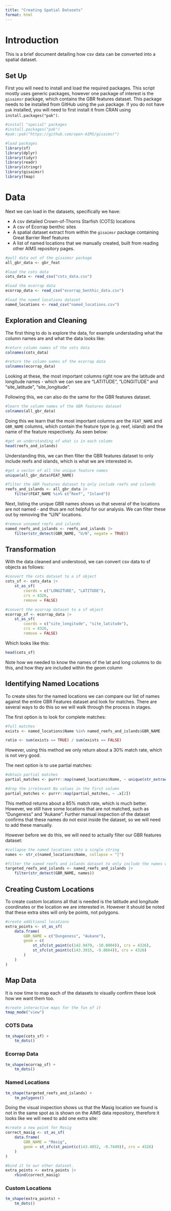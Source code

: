 ```yaml
---
title: "Creating Spatial Datasets"
format: html
---
```


# Introduction

This is a brief document detailing how csv data can be converted into a spatial dataset.

## Set Up

First you will need to install and load the required packages. This script mostly uses generic packages, however one package of interest is the `gisaimsr` package, which contains the GBR features dataset. This package needs to be installed from GitHub using the `pak` package. If you do not have `pak` installed, you will need to first install it from CRAN using `install.packages("pak")`.

```r

#install "special" packages
#install.packages("pak")
#pak::pak("https://github.com/open-AIMS/gisaimsr")

#load packages
library(sf)
library(dplyr)
library(tidyr)
library(readr)
library(stringr)
library(gisaimsr)
library(tmap)

```

# Data

Next we can load in the datasets, specifically we have:

 - A csv detailed Crown-of-Thorns Starfish (COTS) locations
 - A csv of Ecorrap benthic sites
 - A spatial dataset extract from within the `gisaimsr` package containing Great Barrier Reef features
 - A list of named locations that we manually created, built from reading other AIMS repository pages.


```r

#pull data out of the gisaimsr package
all_gbr_data <- gbr_feat

#load the cots data
cots_data <- read_csv("cots_data.csv")

#load the ecorrap data
ecorrap_data <- read_csv("ecorrap_benthic_data.csv")

#load the named locations dataset
named_locations <- read_csv("named_locations.csv")

```

## Exploration and Cleaning

The first thing to do is explore the data, for example understading what the column names are and what the data looks like:

```r

#return column names of the cots data
colnames(cots_data)

```

```r

#return the column names of the ecorrap data
colnames(ecorrap_data)

```

Looking at these, the most important columns right now are the latitude and longitude names - which we can see are "LATITUDE", "LONGITUDE" and "site_latitude", "site_longitude".

Following this, we can also do the same for the GBR features dataset. 

```r

#learn the column names of the GBR features dataset
colnames(all_gbr_data)

```

Doing this we learn that the most important columns are the `FEAT_NAME` and `GBR_NAME` columns, which contain the feature type (e.g. reef, 
island) and the name of the feature respectively. As seen below:

```r

#get an understanding of what is in each column
head(reefs_and_islands)

```

Understanding this, we can then filter the GBR features dataset to only include reefs and islands, which is what we are interested in.

```r

#get a vector of all the unique feature names
unique(all_gbr_data$FEAT_NAME)

```

```r

#filter the GBR features dataset to only include reefs and islands
reefs_and_islands <- all_gbr_data |>
    filter(FEAT_NAME %in% c("Reef", "Island"))

```

Next, listing the unique GBR names shows us that several of the locations are not named - and thus are not helpful for our analysis. We can filter these out by removing the "U/N" locations.

```r

#remove unnamed reefs and islands
named_reefs_and_islands <- reefs_and_islands |> 
    filter(str_detect(GBR_NAME, "U/N", negate = TRUE))

```

## Transformation

With the data cleaned and understood, we can convert csv data to sf objects as follows:

```r

#convert the cots dataset to a sf object
cots_sf <- cots_data |> 
    st_as_sf(
        coords = c("LONGITUDE", "LATITUDE"), 
        crs = 4326, 
        remove = FALSE)

#convert the ecorrap dataset to a sf object
ecorrap_sf <- ecorrap_data |>
    st_as_sf(
        coords = c("site_longitude", "site_latitude"), 
        crs = 4326, 
        remove = FALSE)

```

Which looks like this:

```r

head(cots_sf)

```

Note how we needed to know the names of the lat and long columns to do this, and how they are included within the geom column

## Identifying Named Locations

To create sites for the named locations we can compare our list of names against the entire GBR Features dataset and look for matches. There are several ways to do this so we will walk through the process in stages.

The first option is to look for complete matches:

```r

#full matches
exists <- named_locations$Name %in% named_reefs_and_islands$GBR_NAME

ratio <- sum(exists == TRUE) / sum(exists == FALSE)

```

However, using this method we only return about a 30% match rate, which is not very good.

The next option is to use partial matches:

```r

#obtain partial matches
partial_matches <- purrr::map(named_locations$Name, ~ unique(str_extract(named_reefs_and_islands$GBR_NAME, .x)))

#drop the irrelevant Na values in the first column
partial_matches <- purrr::map(partial_matches, ~ .x[2])

```

This method returns about a 85% match rate, which is much better. However, we still have some locations that are not matched, such as "Dungeness" and "Aukane". Further manual inspection of the dataset confirms that these names do not exist inside the dataset, so we will need to add these manually.

However before we do this, we will need to actually filter our GBR features dataset:

```r

#collapse the named locations into a single string
names <- str_c(named_locations$Name, collapse = "|")

#filter the named reefs and islands dataset to only include the names we are interested in
targeted_reefs_and_islands <- named_reefs_and_islands |> 
    filter(str_detect(GBR_NAME, names))

```

## Creating Custom Locations

To create custom locations all that is needed is the latitude and longitude coordinates or the location we are interested in. However it should be noted that these extra sites will only be points, not polygons.
```r

#create additional locations
extra_points <- st_as_sf(
    data.frame(
        GBR_NAME = c("Dungeness", "Aukane"),
        geom = c(
            st_sfc(st_point(c(142.9479, -10.0004)), crs = 4326),
            st_sfc(st_point(c(143.3915, -9.8664)), crs = 4326)
        )    
    )
)

```

## Map Data

It is now time to map each of the datasets to visually confirm these look how we want them too.

```r

#create interactive maps for the fun of it
tmap_mode("view")

```

### COTS Data

```r

tm_shape(cots_sf) +
    tm_dots()

```

### Ecorrap Data

```r

tm_shape(ecorrap_sf) +
    tm_dots()

```

### Named Locations

```r

tm_shape(targeted_reefs_and_islands) +
    tm_polygons()

```

Doing the visual inspection shows us that the Masig location we found is not in the same spot as is shown on the AIMS data repository, therefore it looks like we will need to add one extra site:

```r

#create a new point for Masig
correct_masig <- st_as_sf(
    data.frame(
        GBR_NAME = "Masig",
        geom = st_sfc(st_point(c(143.4052, -9.7449)), crs = 4326)
    )
)

#bind it to our other dataset.
extra_points <- extra_points |> 
    rbind(correct_masig)

```

### Custom Locations

```r

tm_shape(extra_points) +
    tm_dots()

```